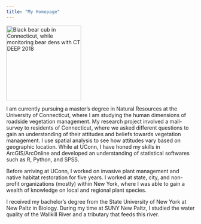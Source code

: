 ```yaml
---
title: "My Homepage"
---
```


<img src="images/me.png" alt="Black bear cub in Connecticut, while monitoring bear dens with CT DEEP 2018" width="200"/>


I am currently pursuing a master's degree in Natural Resources at the University of Connecticut, where I am studying the human dimensions of roadside vegetation management. My research project involved a mail-survey to residents of Connecticut, where we asked different questions to gain an understanding of their attitudes and beliefs towards vegetation management. I use spatial analysis to see how attitudes vary based on geographic location. While at UConn, I have honed my skills in ArcGIS/ArcOnline and developed an understanding of statistical softwares such as R, Python, and SPSS.  

Before arriving at UConn, I worked on invasive plant management and native habitat restoration for five years. I worked at state, city, and non-profit organizations (mostly) within New York, where I was able to gain a wealth of knowledge on local and regional plant species. 

I received my bachelor's degree from the State University of New York at New Paltz in Biology. During my time at SUNY New Paltz, I studied the water quality of the Wallkill River and a tributary that feeds this river. 
